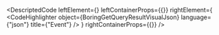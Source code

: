 
<DescriptedCode
  leftElement={<BoringGetQueryResultDesc />}
  leftContainerProps={{}}
  rightElement={
    <CodeHighlighter
      object={BoringGetQueryResultVisualJson}
      language={"json"}
      title={"Event"}
    />
  }
  rightContainerProps={{}}
/>
